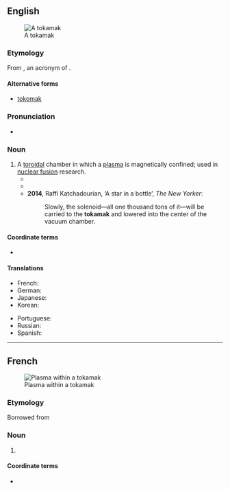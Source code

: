 ==English==
{{wikipedia}}
{{commonscat|Tokamaks}}
[[File:トアマク型磁場..JPG|thumb|A tokamak]]

===Etymology===
From {{etyl|ru|en}} {{m|ru|токама́к}}, an acronym of {{m|ru|[[тороидальный|тороида́льная]] [[ка́мера]] [[с]] [[магнитный|магни́тными]] [[катушка|кату́шками]]||toroidal chamber with magnetic coils}}.

====Alternative forms====
* [[tokomak]]

===Pronunciation===
* {{a|UK}} {{IPA|/ˈtəʊkəmak/|lang=en}}

===Noun===
{{en-noun}}

# A [[toroidal]] chamber in which a [[plasma]] is magnetically confined; used in [[nuclear fusion]] research.
#* {{quote-journal|title=Superconducting Toroidal Field Magnets for a Tokamak Engineering Test Reactor|author=J. W. Lue, R. W. Conn|journal=Advances in Cryogenic Engineering|page=41|passage=A '''Tokamak''' engineering test reactor (TETR) will be an important component of any national or international program to achieve viable '''Tokamak''' fusion power reactors.|year=1960}}
#* {{quote-journal|title=The effect of a strong magnetic field on the magnetohydrodynamic stability of plasma and the containment of charged particles in the “Tokamak”|journal=Soviet Atomic Energy|month=November|year=1963|volume=15|issue=5|page=1105|author=E. P. Gorbunov, K. A. Razumova|passage=Studies of electrodeless discharges in a strong longitudinal magnetic field, carried out on the stellarator and the "'''Tokamak'''", have shown that in such systems the plasma becomes unstable for currents appreciably les than the critical current of Shafranov-Kruskal.}}
#* '''2014''', Raffi Katchadourian, ‘A star in a bottle’, ''The New Yorker'':
#*: Slowly, the solenoid—all one thousand tons of it—will be carried to the '''tokamak''' and lowered into the center of the vacuum chamber.

====Coordinate terms====
* {{l|en|stellarator}}

====Translations====
{{trans-top|a toroidal chamber in which a plasma is magnetically confined}}
* French: {{t+|fr|tokamak|m}}
* German: {{t|de|Tokamak|m}}
* Japanese: {{t|ja|トカマク|tr=tokamaku|sc=Jpan}}
* Korean: {{t|ko|토카막|sc=Kore}}
{{trans-mid}}
* Portuguese: {{t|pt|tokamak|m}}
* Russian: {{t+|ru|токама́к|m}}
* Spanish: {{t|es|Tokamak|m}}
{{trans-bottom}}

----

==French==
{{commonscat|Tokamaks}}
[[File:MAST plasma image.jpg|thumb|Plasma within a tokamak]]

===Etymology===
Borrowed from {{bor|fr|ru|токама́к}}

===Noun===
{{fr-noun|m}}

# {{l|en|tokamak}}

====Coordinate terms====
* {{l|fr|stellarator}}
